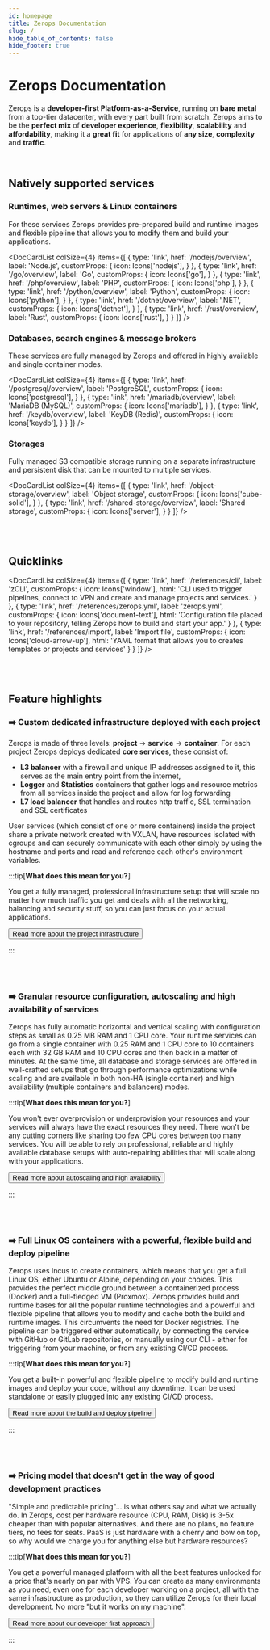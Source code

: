 ```yaml
---
id: homepage
title: Zerops Documentation
slug: /
hide_table_of_contents: false
hide_footer: true
---
```



# Zerops Documentation

Zerops is a **developer-first Platform-as-a-Service**, running on **bare metal** from a top-tier datacenter, with every part built from scratch. Zerops aims to be the **perfect mix** of **developer experience**, **flexibility**, **scalability** and **affordability**, making it a **great fit** for applications of **any size**, **complexity** and **traffic**.

<br/>

## Natively supported services

### Runtimes, web servers & Linux containers

For these services Zerops provides pre-prepared build and runtime images and flexible pipeline that allows you
to modify them and build your applications.

<DocCardList colSize={4} items={[
  {
    type: 'link',
    href: '/nodejs/overview',
    label: 'Node.js',
    customProps: {
      icon: Icons['nodejs'],
    }
  },
  {
    type: 'link',
    href: '/go/overview',
    label: 'Go',
    customProps: {
      icon: Icons['go'],
    }
  },
  {
    type: 'link',
    href: '/php/overview',
    label: 'PHP',
    customProps: {
      icon: Icons['php'],
    }
  },
  {
    type: 'link',
    href: '/python/overview',
    label: 'Python',
    customProps: {
      icon: Icons['python'],
    }
  },
  {
    type: 'link',
    href: '/dotnet/overview',
    label: '.NET',
    customProps: {
      icon: Icons['dotnet'],
    }
  },
  {
    type: 'link',
    href: '/rust/overview',
    label: 'Rust',
    customProps: {
      icon: Icons['rust'],
    }
  }
]} />

### Databases, search engines & message brokers

These services are fully managed by Zerops and offered in highly available and single container modes.

<DocCardList colSize={4} items={[
  {
    type: 'link',
    href: '/postgresql/overview',
    label: 'PostgreSQL',
    customProps: {
      icon: Icons['postgresql'],
    }
  },
  {
    type: 'link',
    href: '/mariadb/overview',
    label: 'MariaDB (MySQL)',
    customProps: {
      icon: Icons['mariadb'],
    }
  },
  {
    type: 'link',
    href: '/keydb/overview',
    label: 'KeyDB (Redis)',
    customProps: {
      icon: Icons['keydb'],
    }
  }
]} />

### Storages

Fully managed S3 compatible storage running on a separate infrastructure and persistent disk that can be mounted to multiple services.

<DocCardList colSize={4} items={[
  {
    type: 'link',
    href: '/object-storage/overview',
    label: 'Object storage',
    customProps: {
      icon: Icons['cube-solid'],
    }
  },
  {
    type: 'link',
    href: '/shared-storage/overview',
    label: 'Shared storage',
    customProps: {
      icon: Icons['server'],
    }
  }
]} />

<br/>
<br/>

## Quicklinks

<DocCardList colSize={4} items={[
  {
    type: 'link',
    href: '/references/cli',
    label: 'zCLI',
    customProps: {
      icon: Icons['window'],
      html: 'CLI used to trigger pipelines, connect to VPN and create and manage projects and services.'
    }
  },
  {
    type: 'link',
    href: '/references/zerops.yml',
    label: 'zerops.yml',
    customProps: {
      icon: Icons['document-text'],
      html: 'Configuration file placed to your repository, telling Zerops how to build and start your app.'
    }
  },
  {
    type: 'link',
    href: '/references/import',
    label: 'Import file',
    customProps: {
      icon: Icons['cloud-arrow-up'],
      html: 'YAML format that allows you to creates templates or projects and services'
    }
  }
]} />

<br/>
<br/>


## Feature highlights

### ➡️ Custom dedicated infrastructure deployed with each project

Zerops is made of three levels: **project** -> **service** -> **container**. For each project Zerops deploys dedicated **core services**, these consist of:

- **L3 balancer** with a firewall and unique IP addresses assigned to it, this serves as the main entry point from the internet,
- **Logger** and **Statistics** containers that gather logs and resource metrics from all services inside the project and allow for log forwarding
- **L7 load balancer** that handles and routes http traffic, SSL termination and SSL certificates

User services (which consist of one or more containers) inside the project share a private network created with VXLAN, have resources isolated with cgroups and can securely communicate with each other simply by using the hostname and ports and read and reference each other's environment variables.

:::tip[**What does this mean for you?**]

You get a fully managed, professional infrastructure setup that will scale no matter how much traffic you get and deals with all the networking, balancing and security stuff, so you can just focus on your actual applications.

<Button variant="secondary">
  <Link href="/features/infrastructure">Read more about the project infrastructure</Link>
</Button>

:::

<br/><br/>

### ➡️ Granular resource configuration, autoscaling and high availability of services

Zerops has fully automatic horizontal and vertical scaling with configuration steps as small as 0.25 MB RAM and 1 CPU core. Your runtime services can go from a single container with 0.25 RAM and 1 CPU core to 10 containers each with 32 GB RAM and 10 CPU cores and then back in a matter of minutes. At the same time, all database and storage services are offered in well-crafted setups that go through performance optimizations while scaling and are available in both non-HA (single container) and high availability (multiple containers and balancers) modes.

:::tip[**What does this mean for you?**]

You won't ever overprovision or underprovision your resources and your services will always have the exact resources they need. There won't be any cutting corners like sharing too few CPU cores between too many services. You will be able to rely on professional, reliable and highly available database setups with auto-repairing abilities that will scale along with your applications.

<Button variant="secondary">
  <Link href="/features/scaling-ha">Read more about autoscaling and high availability</Link>
</Button>

:::

<br/><br/>

### ➡️ Full Linux OS containers with a powerful, flexible build and deploy pipeline

Zerops uses Incus to create containers, which means that you get a full Linux OS, either Ubuntu or Alpine, depending on your choices. This provides the perfect middle ground between a containerized process (Docker) and a full-fledged VM (Proxmox). Zerops provides build and runtime bases for all the popular runtime technologies and a powerful and flexible pipeline that allows you to modify and cache both the build and runtime images. This circumvents the need for Docker registries. The pipeline can be triggered either automatically, by connecting the service with GitHub or GitLab repositories, or manually using our CLI - either for triggering from your machine, or from any existing CI/CD process.

:::tip[**What does this mean for you?**]

You get a built-in powerful and flexible pipeline to modify build and runtime images and deploy your code, without any downtime. It can be used standalone or easily plugged into any existing CI/CD process.

<Button variant="secondary">
  <Link href="/features/pipeline">Read more about the build and deploy pipeline</Link>
</Button>

:::

<br/><br/>

### ➡️ Pricing model that doesn't get in the way of good development practices

"Simple and predictable pricing"... is what others say and what we actually do. In Zerops, cost per hardware resource (CPU, RAM, Disk) is 3-5x cheaper than with popular alternatives. And there are no plans, no feature tiers, no fees for seats. PaaS is just hardware with a cherry and bow on top, so why would we charge you for anything else but hardware resources?

:::tip[**What does this mean for you?**]

You get a powerful managed platform with all the best features unlocked for a price that's nearly on par with VPS. You can create as many environments as you need, even one for each developer working on a project, all with the same infrastructure as production, so they can utilize Zerops for their local development. No more "but it works on my machine".

<Button variant="secondary">
  <Link href="/features/developer-first">Read more about our developer first approach</Link>
</Button>

:::

